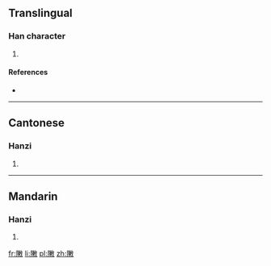 ==Translingual==

===Han character===
{{Han char|rn=66|rad=攴|as=11|sn=15|four=7824<sub>0</sub>|canj=弓中木田大 (NLDWK)|ids=⿰[[陳]][[攵]]}}

# {{defn|Han|sort=攴11}}

====References====
* {{Han ref|kx=0474.510|dkj=13357|dj=0829.010|hdz=21472.100|uh=6576|ud=25974|bh=E5BD|bd=58813}}

----

==Cantonese==

===Hanzi===
{{yue-hanzi|jyut=zan6}}

# {{defn|lang=yue|sort=攴11}}

----

==Mandarin==

===Hanzi===
{{cmn-hanzi|pin=[[zhèn]] ([[zhen4]])|wg=chen<sup>4</sup>}}

# {{defn|lang=cmn|sort=攴11}}

[[fr:敶]]
[[li:敶]]
[[pl:敶]]
[[zh:敶]]